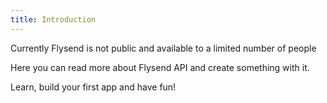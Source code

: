 ```yaml
---
title: Introduction
---
```



<Aside type="caution" title="Closed Beta software">
  Currently Flysend is not public and available to a limited number of people
</Aside>

Here you can read more about Flysend API and create something with it.

Learn, build your first app and have fun!